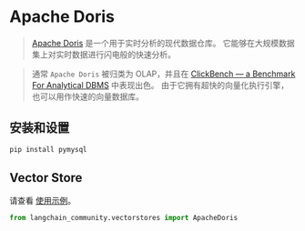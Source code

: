 # Apache Doris

>[Apache Doris](https://doris.apache.org/) 是一个用于实时分析的现代数据仓库。
>它能够在大规模数据集上对实时数据进行闪电般的快速分析。

>通常 `Apache Doris` 被归类为 OLAP，并且在
>[ClickBench — a Benchmark For Analytical DBMS](https://benchmark.clickhouse.com/) 中表现出色。
>由于它拥有超快的向量化执行引擎，也可以用作快速的向量数据库。

## 安装和设置

```bash
pip install pymysql
```

## Vector Store

请查看 [使用示例](/docs/integrations/vectorstores/apache_doris)。

```python
from langchain_community.vectorstores import ApacheDoris
```